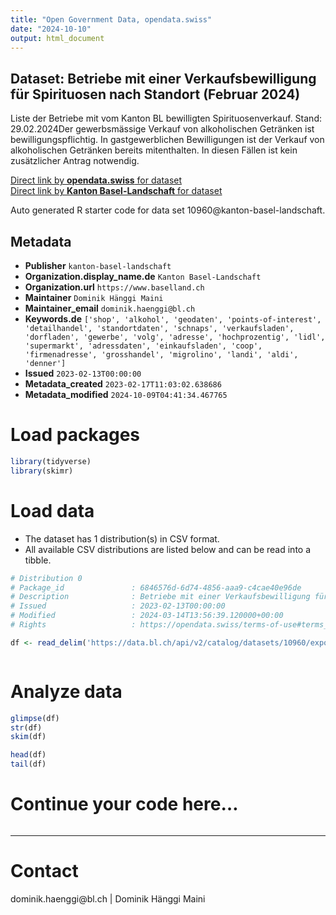 ```yaml
---
title: "Open Government Data, opendata.swiss"
date: "2024-10-10"
output: html_document
---
```


## Dataset: Betriebe mit einer Verkaufsbewilligung für Spirituosen nach Standort (Februar 2024)

Liste der Betriebe mit vom Kanton BL bewilligten Spirituosenverkauf. Stand: 29.02.2024Der gewerbsmässige Verkauf von alkoholischen Getränken ist bewilligungspflichtig. In gastgewerblichen Bewilligungen ist der Verkauf von alkoholischen Getränken bereits mitenthalten. In diesen Fällen ist kein zusätzlicher Antrag notwendig.

[Direct link by **opendata.swiss** for dataset](https://opendata.swiss/de/dataset/betriebe-mit-einer-verkaufsbewilligung-fur-spirituosen-nach-standort-januar-2023)<br>
[Direct link by **Kanton Basel-Landschaft** for dataset](https://data.bl.ch/explore/dataset/10960/)

Auto generated R starter code for data set 10960@kanton-basel-landschaft.

## Metadata

- **Publisher** `kanton-basel-landschaft`
- **Organization.display_name.de** `Kanton Basel-Landschaft`
- **Organization.url** `https://www.baselland.ch`
- **Maintainer** `Dominik Hänggi Maini`
- **Maintainer_email** `dominik.haenggi@bl.ch`
- **Keywords.de** `['shop', 'alkohol', 'geodaten', 'points-of-interest', 'detailhandel', 'standortdaten', 'schnaps', 'verkaufsladen', 'dorfladen', 'gewerbe', 'volg', 'adresse', 'hochprozentig', 'lidl', 'supermarkt', 'adressdaten', 'einkaufsladen', 'coop', 'firmenadresse', 'grosshandel', 'migrolino', 'landi', 'aldi', 'denner']`
- **Issued** `2023-02-13T00:00:00`
- **Metadata_created** `2023-02-17T11:03:02.638686`
- **Metadata_modified** `2024-10-09T04:41:34.467765`


# Load packages

```r

library(tidyverse)
library(skimr)

```

# Load data

-   The dataset has 1 distribution(s) in CSV format.
-   All available CSV distributions are listed below and can be read into a tibble.

```r

# Distribution 0
# Package_id               : 6846576d-6d74-4856-aaa9-c4cae40e96de
# Description              : Betriebe mit einer Verkaufsbewilligung für Spirituosen nach Standort (Februar 2024) (csv)
# Issued                   : 2023-02-13T00:00:00
# Modified                 : 2024-03-14T13:56:39.120000+00:00
# Rights                   : https://opendata.swiss/terms-of-use#terms_by

df <- read_delim('https://data.bl.ch/api/v2/catalog/datasets/10960/exports/csv?use_labels=true')



```

# Analyze data

```r

glimpse(df)
str(df)
skim(df)

head(df)
tail(df)

```

# Continue your code here...

```r

```

------------------------------------------------------------------------

# Contact

dominik.haenggi@bl.ch | Dominik Hänggi Maini
